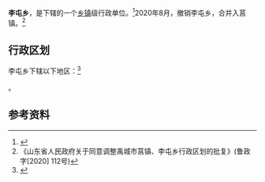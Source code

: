 {{中国乡级行政区|37/14/82/200/000}}

'''李屯乡'''，是{{PRC admin/fullname|37/14/82/200/000|3}}下辖的一个[[乡镇|乡镇]]级行政单位。<ref>{{PRC admin/ref sgc|{{PRC admin/parent|37/14/82/200/000}}}}</ref>2020年8月，撤销李屯乡，合并入莒镇。<ref>《山东省人民政府关于同意调整禹城市莒镇、李屯乡行政区划的批复》(鲁政字[2020] 112号)</ref>

== 行政区划 ==

李屯乡下辖以下地区：<ref>{{PRC admin/ref sgc|37/14/82/200/000}}</ref>

{{PRC admin/children|37/14/82/200/000}}。

== 参考资料 ==

{{reflist}}

{{PRC admin/navcat|37/14/82/200/000}}